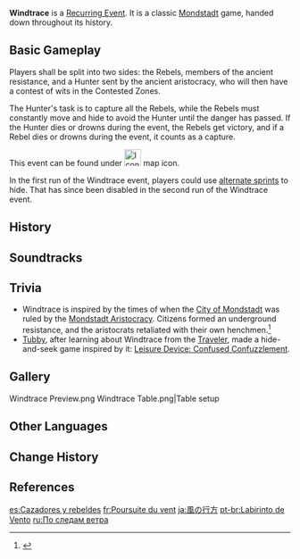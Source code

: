 {{Terminology Infobox
|type  = Recurring Events
}}
'''Windtrace''' is a [[Recurring Event]]. It is a classic [[Mondstadt]] game, handed down throughout its history.

==Basic Gameplay==
Players shall be split into two sides: the Rebels, members of the ancient resistance, and a Hunter sent by the ancient aristocracy, who will then have a contest of wits in the Contested Zones.

The Hunter's task is to capture all the Rebels, while the Rebels must constantly move and hide to avoid the Hunter until the danger has passed. If the Hunter dies or drowns during the event, the Rebels get victory, and if a Rebel dies or drowns during the event, it counts as a capture.

This event can be found under [[File:Icon Windtrace.svg|30x30px]] map icon.

In the first run of the Windtrace event, players could use [[alternate sprint]]s to hide. That has since been disabled in the second run of the Windtrace event.

==History==
{{Event History Table}}

==Soundtracks==
{{Soundtracks by Category Table|type=eventgameplay}}

==Trivia==
* Windtrace is inspired by the times of when the [[City of Mondstadt]] was ruled by the [[Mondstadt Aristocracy]]. Citizens formed an underground resistance, and the aristocrats retaliated with their own henchmen.<ref>{{Ref/NPC|Gygax}}</ref>
* [[Tubby]], after learning about Windtrace from the [[Traveler]], made a hide-and-seek game inspired by it: [[Leisure Device: Confused Confuzzlement]].

==Gallery==
<gallery>
Windtrace Preview.png
Windtrace Table.png|Table setup
</gallery>

==Other Languages==
{{Other Languages
|en      = Windtrace
|zhs     = 风行迷踪
|zhs_rm  = Fēngxíng Mízōng
|zht     = 風行迷蹤
|zht_rm  = Fēngxíng Mízōng
|zh_tl   = Lost Traces of the Rambling Wind
|ja      = 風の行方
|ja_rm   = Kaze no Yukue
|ja_tl   = Wind's Whereabouts
|ko      = 바람의 행방
|ko_rm   = Baram-ui Haengbang
|ko_tl   = Wind's Whereabouts
|es      = Cazadores y rebeldes
|es_tl   = Hunters and Rebels
|fr      = Poursuite du vent
|fr_tl   = Wind Pursuit
|ru      = По следам ветра
|ru_tl   = On the Wind's Trace
|th      = เส้นทางแห่งสายลม
|th_rm   = Senthang haeng Sailom
|th_tl   = Path of the Wind
|vi      = Cơn Gió Lạc Lối
|vi_tl   = The Astray Wind
|de      = Windflucht
|de_tl   = Wind Escape
|id      = Jejak Sang Angin
|id_tl   = The Wind's Trace
|pt      = Labirinto de Vento
|pt_tl   = Wind Maze
|tr      = Rüzgar Labirenti
|tr_tl   = 
|it      = Cacciavento
|it_tl   = Windhunter
}}

==Change History==
{{Change History|1.5}}

==References==
{{Reflist}}

[[es:Cazadores y rebeldes]]
[[fr:Poursuite du vent]]
[[ja:風の行方]]
[[pt-br:Labirinto de Vento]]
[[ru:По следам ветра]]
